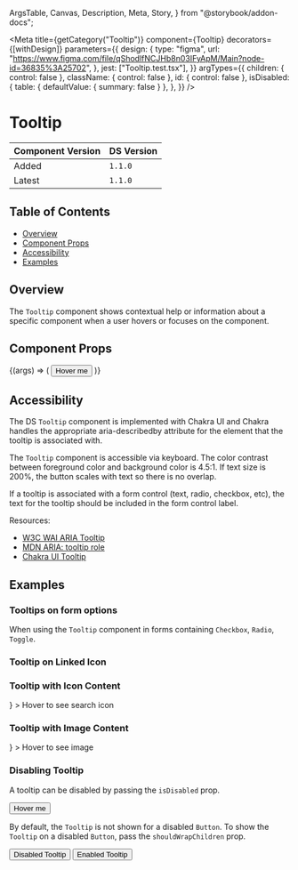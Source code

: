   ArgsTable,
  Canvas,
  Description,
  Meta,
  Story,
} from "@storybook/addon-docs";


<Meta
  title={getCategory("Tooltip")}
  component={Tooltip}
  decorators={[withDesign]}
  parameters={{
    design: {
      type: "figma",
      url: "https://www.figma.com/file/qShodlfNCJHb8n03IFyApM/Main?node-id=36835%3A25702",
    },
    jest: ["Tooltip.test.tsx"],
  }}
  argTypes={{
    children: { control: false },
    className: { control: false },
    id: { control: false },
    isDisabled: {
      table: { defaultValue: { summary: false } },
    },
  }}
/>

# Tooltip

| Component Version | DS Version |
| ----------------- | ---------- |
| Added             | `1.1.0`    |
| Latest            | `1.1.0`    |

## Table of Contents

- [Overview](#overview)
- [Component Props](#component-props)
- [Accessibility](#accessibility)
- [Examples](#examples)

## Overview

<Description of={Tooltip} />

The `Tooltip` component shows contextual help or information about a specific
component when a user hovers or focuses on the component.

## Component Props

<Canvas withToolbar>
  <Story
    name="Tooltip with Controls"
    args={{
      children: undefined,
      className: undefined,
      content:
        "This is a tooltip with information describing the hovered object.",
      id: "tooltip-id",
      isDisabled: false,
    }}
  >
    {(args) => (
      <Tooltip {...args}>
        <Button id="tooltip-button">Hover me</Button>
      </Tooltip>
    )}
  </Story>
</Canvas>

<ArgsTable story="Tooltip with Controls" />

## Accessibility

The DS `Tooltip` component is implemented with Chakra UI and Chakra handles the
appropriate aria-describedby attribute for the element that the tooltip is associated with.

The `Tooltip` component is accessible via keyboard. The color contrast between
foreground color and background color is 4.5:1. If text size is 200%, the
button scales with text so there is no overlap.

If a tooltip is associated with a form control (text, radio, checkbox, etc),
the text for the tooltip should be included in the form control label.

Resources:

- [W3C WAI ARIA Tooltip](https://www.w3.org/WAI/ARIA/apg/patterns/tooltip/)
- [MDN ARIA: tooltip role](https://developer.mozilla.org/en-US/docs/Web/Accessibility/ARIA/Roles/tooltip_role)
- [Chakra UI Tooltip](https://chakra-ui.com/docs/components/overlay/tooltip)

## Examples

### Tooltips on form options

When using the `Tooltip` component in forms containing `Checkbox`, `Radio`, `Toggle`.

<Canvas>
  <DSProvider>
    <RadioGroup
      labelText="What would you like to request?"
      id="radio-group"
      name="tooltip-example"
    >
      <Tooltip
        content="General library orientation or a customized research lesson"
        shouldWrapChildren
      >
        <Radio id="radio1" labelText="Class Visit" value="Class Visit" />
      </Tooltip>
      <Tooltip
        content="Guided exploration of the library and its resources"
        shouldWrapChildren
      >
        <Radio id="radio2" labelText="Group Tour" value="Group Tour" />
      </Tooltip>
      <Tooltip
        content="Invite library staff to share resources at your community event"
        shouldWrapChildren
      >
        <Radio
          id="radio3"
          labelText="Offsite Community Outreach"
          value="Offsite Community Outreach"
        />
      </Tooltip>
    </RadioGroup>
  </DSProvider>
</Canvas>

### Tooltip on Linked Icon

<Canvas>
  <DSProvider>
    <Tooltip content="This is the tooltip text">
      <Link type="action" href="#passed-in-link">
        <Icon decorative id="icon-id" name="search" size="xxlarge" />
      </Link>
    </Tooltip>
  </DSProvider>
</Canvas>

### Tooltip with Icon Content

<Canvas>
  <DSProvider>
    <Tooltip
      content={
        <Icon
          decorative
          id="icon-id"
          name="search"
          size="xxlarge"
          color="ui.white"
        />
      }
    >
      Hover to see search icon
    </Tooltip>
  </DSProvider>
</Canvas>

### Tooltip with Image Content

<Canvas>
  <DSProvider>
    <Tooltip
      content={<Image src="https://placeimg.com/300/300/animals?x=1" alt="" />}
    >
      Hover to see image
    </Tooltip>
  </DSProvider>
</Canvas>

### Disabling Tooltip

A tooltip can be disabled by passing the `isDisabled` prop.

<Canvas>
  <DSProvider>
    <Tooltip
      content="This is a tooltip with information describing the hovered object."
      isDisabled
    >
      <Button id="tooltip-button">Hover me</Button>
    </Tooltip>
  </DSProvider>
</Canvas>

By default, the `Tooltip` is not shown for a disabled `Button`. To show the `Tooltip`
on a disabled `Button`, pass the `shouldWrapChildren` prop.

<Canvas>
  <DSProvider>
    <VStack spacing="input.group.button.vstack" width="150px">
      <Tooltip content="This is a tooltip with information describing the hovered object.">
        <Button id="tooltip-button" isDisabled>
          Disabled Tooltip
        </Button>
      </Tooltip>
      <Tooltip
        content="This is a tooltip with information describing the hovered object."
        shouldWrapChildren
      >
        <Button id="tooltip-button" isDisabled>
          Enabled Tooltip
        </Button>
      </Tooltip>
    </VStack>
  </DSProvider>
</Canvas>
